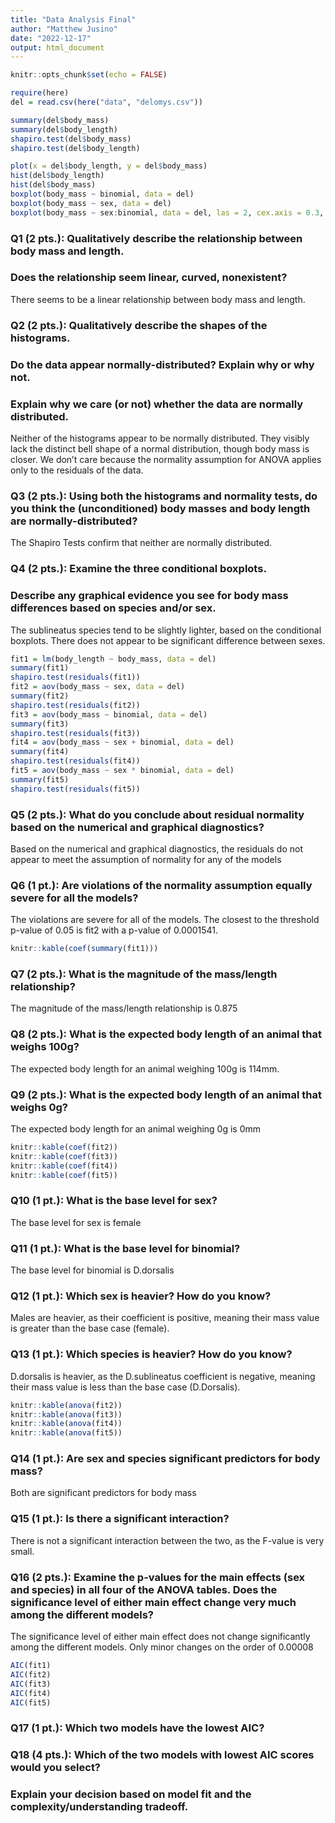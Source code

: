 ```yaml
---
title: "Data Analysis Final"
author: "Matthew Jusino"
date: "2022-12-17"
output: html_document
---
```


```r
knitr::opts_chunk$set(echo = FALSE)
```


```r
require(here)
del = read.csv(here("data", "delomys.csv"))
```

```r
summary(del$body_mass)
summary(del$body_length)
shapiro.test(del$body_mass)
shapiro.test(del$body_length)
```

```r
plot(x = del$body_length, y = del$body_mass)
hist(del$body_length)
hist(del$body_mass)
boxplot(body_mass ~ binomial, data = del)
boxplot(body_mass ~ sex, data = del)
boxplot(body_mass ~ sex:binomial, data = del, las = 2, cex.axis = 0.3, xlab = '')
```

### Q1 (2 pts.): Qualitatively describe the relationship between body mass and length.
### Does the relationship seem linear, curved, nonexistent?

There seems to be a linear relationship between body mass and length.

### Q2 (2 pts.): Qualitatively describe the shapes of the histograms.
### Do the data appear normally-distributed? Explain why or why not.
### Explain why we care (or not) whether the data are normally distributed.

Neither of the histograms appear to be normally distributed. They visibly lack the distinct bell shape of a normal distribution, though body mass is closer. We don't care because the normality assumption for ANOVA applies only to the residuals of the data.

### Q3 (2 pts.): Using both the histograms and normality tests, do you think the (unconditioned) body masses and body length are normally-distributed?

The Shapiro Tests confirm that neither are normally distributed.

### Q4 (2 pts.): Examine the three conditional boxplots.
### Describe any graphical evidence you see for body mass differences based on species and/or sex.

The sublineatus species tend to be slightly lighter, based on the conditional boxplots. There does not appear to be significant difference between sexes.

```r
fit1 = lm(body_length ~ body_mass, data = del)
summary(fit1)
shapiro.test(residuals(fit1))
fit2 = aov(body_mass ~ sex, data = del)
summary(fit2)
shapiro.test(residuals(fit2))
fit3 = aov(body_mass ~ binomial, data = del)
summary(fit3)
shapiro.test(residuals(fit3))
fit4 = aov(body_mass ~ sex + binomial, data = del)
summary(fit4)
shapiro.test(residuals(fit4))
fit5 = aov(body_mass ~ sex * binomial, data = del)
summary(fit5)
shapiro.test(residuals(fit5))
```
### Q5 (2 pts.): What do you conclude about residual normality based on the numerical and graphical diagnostics?
Based on the numerical and graphical diagnostics, the residuals do not appear to meet the assumption of normality for any of the models

### Q6 (1 pt.): Are violations of the normality assumption equally severe for all the models?
The violations are severe for all of the models. The closest to the threshold p-value of 0.05 is fit2 with a p-value of 0.0001541.

```r
knitr::kable(coef(summary(fit1)))
```

### Q7 (2 pts.): What is the magnitude of the mass/length relationship?

The magnitude of the mass/length relationship is 0.875

### Q8 (2 pts.): What is the expected body length of an animal that weighs 100g?
The expected body length for an animal weighing 100g is 114mm.

### Q9 (2 pts.): What is the expected body length of an animal that weighs 0g?
The expected body length for an animal weighing 0g is 0mm

```r
knitr::kable(coef(fit2))
knitr::kable(coef(fit3))
knitr::kable(coef(fit4))
knitr::kable(coef(fit5))
```

### Q10 (1 pt.): What is the base level for sex?
The base level for sex is female

### Q11 (1 pt.): What is the base level for binomial?
The base level for binomial is D.dorsalis

### Q12 (1 pt.): Which sex is heavier? How do you know?
Males are heavier, as their coefficient is positive, meaning their mass value is greater than the base case (female).

### Q13 (1 pt.): Which species is heavier? How do you know?
D.dorsalis is heavier, as the D.sublineatus coefficient is negative, meaning their mass value is less than the base case (D.Dorsalis).

```r
knitr::kable(anova(fit2))
knitr::kable(anova(fit3))
knitr::kable(anova(fit4))
knitr::kable(anova(fit5))
```

### Q14 (1 pt.): Are sex and species significant predictors for body mass?
Both are significant predictors for body mass

### Q15 (1 pt.): Is there a significant interaction?
There is not a significant interaction between the two, as the F-value is very small.

### Q16 (2 pts.): Examine the p-values for the main effects (sex and species) in all four of the ANOVA tables. Does the significance level of either main effect change very much among the different models?
The significance level of either main effect does not change significantly among the different models. Only minor changes on the order of 0.00008

```r
AIC(fit1)
AIC(fit2)
AIC(fit3)
AIC(fit4)
AIC(fit5)
```
### Q17 (1 pt.): Which two models have the lowest AIC?


### Q18 (4 pts.): Which of the two models with lowest AIC scores would you select?
### Explain your decision based on model fit and the complexity/understanding tradeoff.
